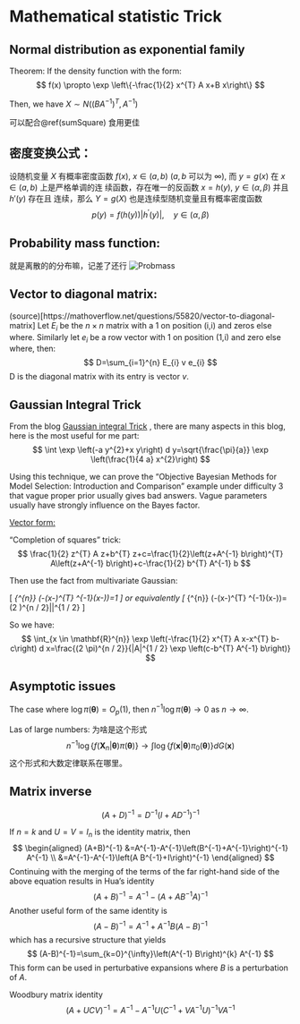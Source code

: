 # Mathematical statistic Trick

## Normal distribution as exponential family {#NormalForm}

Theorem: If the density function with the form:
$$
f(x) \propto \exp \left\{-\frac{1}{2} x^{T} A x+B x\right\}
$$

Then, we have $X\sim N\left(\left(B A^{-1}\right)^{T}, A^{-1}\right)$

可以配合\@ref(sumSquare) 食用更佳

## 密度变换公式：
设随机变量 $X$ 有概率密度函数 $f(x)$, $x\in(a, b)$ ($a, b$ 可以为 $\infty$), 而 $y = g(x)$ 在 $x \in (a, b)$ 上是严格单调的连
续函数，存在唯一的反函数 $x = h(y)$, $y \in (\alpha, \beta)$ 并且 $h′(y)$ 存在且
连续，那么 $Y = g(X)$ 也是连续型随机变量且有概率密度函数
$$
p(y)=f(h(y))\left|h^{\prime}(y)\right|, \quad y \in(\alpha, \beta)
$$

## Probability mass function:
就是离散的的分布嘛，记差了还行
![Probmass](https://upload.wikimedia.org/wikipedia/commons/thumb/8/85/Discrete_probability_distrib.svg/440px-Discrete_probability_distrib.svg.png)



## Vector to diagonal matrix:

(source)[https://mathoverflow.net/questions/55820/vector-to-diagonal-matrix]
Let $E_i$ be the $n\times n$ matrix with a 1 on position (i,i) and zeros else where.
Similarly let $e_i$ be a row vector with 1 on position (1,i) and zero else where, then:
$$
D=\sum_{i=1}^{n} E_{i} v e_{i}
$$
D is the diagonal matrix with its entry is vector $v$.



## Gaussian Integral Trick

From the blog [Gaussian integral Trick](http://blog.shakirm.com/2015/08/machine-learning-trick-of-the-day-2-gaussian-integral-trick/) , there are many aspects in this blog, here is the most useful for me part:
$$
\int \exp \left(-a y^{2}+x y\right) d y=\sqrt{\frac{\pi}{a}} \exp \left(\frac{1}{4 a} x^{2}\right)
$$

Using this technique, we can prove the "Objective Bayesian Methods for Model Selection: Introduction and Comparison" example under difficulty 3 that vague proper prior usually gives bad answers. Vague parameters usually have strongly influence on the Bayes factor.

[Vector form:](http://cs229.stanford.edu/section/more_on_gaussians.pdf)

"Completion of squares" trick:
$$
\frac{1}{2} z^{T} A z+b^{T} z+c=\frac{1}{2}\left(z+A^{-1} b\right)^{T} A\left(z+A^{-1} b\right)+c-\frac{1}{2} b^{T} A^{-1} b
$$

Then use the fact from multivariate Gaussian:

\[
\frac{1}{(2 \pi)^{n / 2}|\Sigma|^{1 / 2}} \int_{\mathbf{R}^{n}} \exp \left(-\frac{1}{2}(x-\mu)^{T} \Sigma^{-1}(x-\mu)\right)=1
\]
or equivalently
\[
\int_{\mathbf{R}^{n}} \exp \left(-\frac{1}{2}(x-\mu)^{T} \Sigma^{-1}(x-\mu)\right)=(2 \pi)^{n / 2}|\Sigma|^{1 / 2}
\]

So we have:
$$
\int_{x \in \mathbf{R}^{n}} \exp \left(-\frac{1}{2} x^{T} A x-x^{T} b-c\right) d x=\frac{(2 \pi)^{n / 2}}{|A|^{1 / 2} \exp \left(c-b^{T} A^{-1} b\right)}
$$

## Asymptotic issues

The case where $\log \pi(\boldsymbol{\theta})=O_{p}(1)$, then $n^{-1} \log \pi(\boldsymbol{\theta}) \rightarrow 0$ as $n\rightarrow \infty$.

Las of large numbers: 为啥是这个形式
$$
n^{-1} \log \left\{f\left(\boldsymbol{X}_{n} | \boldsymbol{\theta}\right) \pi(\boldsymbol{\theta})\right\} \rightarrow \int \log \left\{f(\boldsymbol{x} | \boldsymbol{\theta}) \pi_{0}(\boldsymbol{\theta})\right\} d G(\boldsymbol{x})
$$
这个形式和大数定律联系在哪里。


## Matrix inverse
$$
(A+D)^{-1}=D^{-1}\left(I+A D^{-1}\right)^{-1}
$$

If $n=k$ and $U=V=I_{n}$ is the identity matrix, then
$$
\begin{aligned}
(A+B)^{-1} &=A^{-1}-A^{-1}\left(B^{-1}+A^{-1}\right)^{-1} A^{-1} \\
&=A^{-1}-A^{-1}\left(A B^{-1}+I\right)^{-1}
\end{aligned}
$$
Continuing with the merging of the terms of the far right-hand side of the above equation results in Hua's identity
$$
(A+B)^{-1}=A^{-1}-\left(A+A B^{-1} A\right)^{-1}
$$
Another useful form of the same identity is
$$
(A-B)^{-1}=A^{-1}+A^{-1} B(A-B)^{-1}
$$
which has a recursive structure that yields
$$
(A-B)^{-1}=\sum_{k=0}^{\infty}\left(A^{-1} B\right)^{k} A^{-1}
$$
This form can be used in perturbative expansions where $B$ is a perturbation of $A$.

Woodbury matrix identity
$$
(A+U C V)^{-1}=A^{-1}-A^{-1} U\left(C^{-1}+V A^{-1} U\right)^{-1} V A^{-1}
$$



